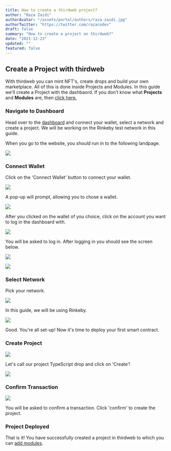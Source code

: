 ```yaml
---
title: How to create a thirdweb project?
author: "Raza Zaidi"
authorAvatar: "/assets/portal/authors/raza-zaidi.jpg"
authorTwitter: "https://twitter.com/razacodes"
draft: false
summary: "How to create a project on thirdweb?" 
date: "2021-12-23"
updated: ""
featured: false
---
```


## Create a Project with thirdweb

With thirdweb you can mint NFT's, create drops and build your own marketplace. All of this is done inside Projects and Modules. In this guide we'll create a Project with the dashbaord. If you don’t know what **Projects** and **Modules** are, then [click here.](/portal/learn/introduction)

### Navigate to Dashboard

Head over to the [dashboard](/dashboard) and connect your wallet, select a network and create a project. We will be working on the Rinkeby test network in this guide.

When you go to the website, you should run in to the following landpage.

![](./get-started.png)

### Connect Wallet

Click on the 'Connect Wallet' button to connect your wallet.

![](./connect-wallet.png)

A pop-up will prompt, allowing you to chose a wallet.

![](./connect-metamask.png)

After you clicked on the wallet of you choice, click on the account you want to log in the dashboard with.

![](./metamask3.png)

You will be asked to log in. After logging in you should see the screen below.

![](./metamask-connected.png)

![](./continue.png)

### Select Network

Pick your network.

![](./switch-network.png)

In this guide, we will be using Rinkeby.

![](./rinkeby-connected.png)

Good. You're all set-up! Now it's time to deploy your first smart contract.

### Create Project

![](./create-on-rinkeby.png)

Let's call our project TypeScript drop and click on 'Create'!

![](./my_project.png)

### Confirm Transaction

![](./metamask2.png)

You will be asked to confirm a transaction. Click 'confirm' to create the project.

### Project Deployed

That is it! You have successfully created a project in thirdweb to which you can [add modules](/portal/learn/modules). 

<MdxNavigation>
  <MdxNavigationItem
    href="/portal/learn/introduction"
    title="Introduction"
  />
  <MdxNavigationItem
    href="/portal/learn/modules"
    title="Modules"
    next
  />
</MdxNavigation>
